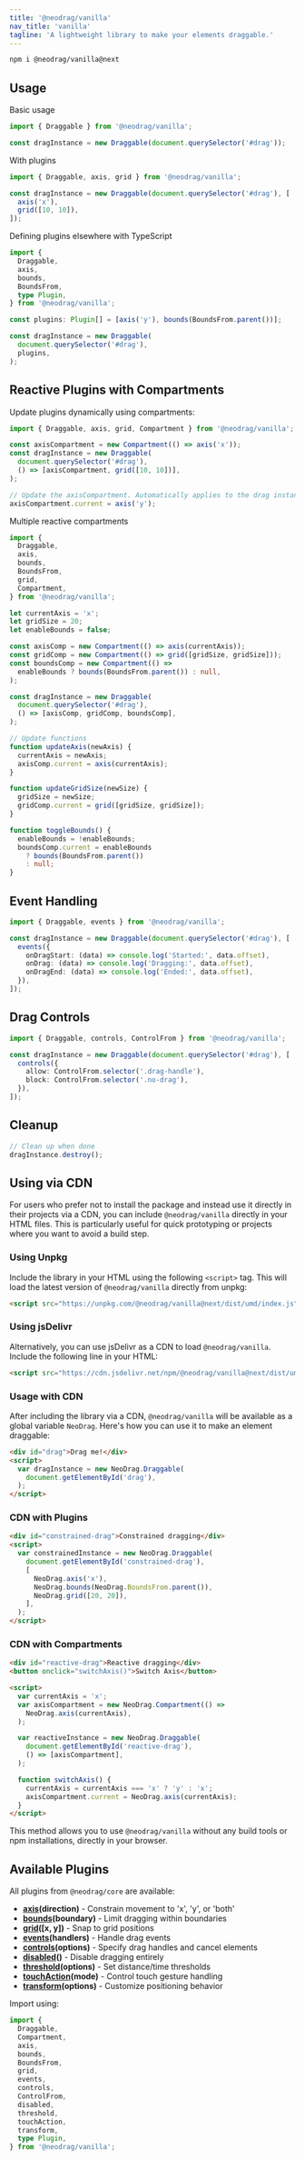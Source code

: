 ```yaml
---
title: '@neodrag/vanilla'
nav_title: 'vanilla'
tagline: 'A lightweight library to make your elements draggable.'
---
```


```sh
npm i @neodrag/vanilla@next
```

## Usage

Basic usage

```typescript
import { Draggable } from '@neodrag/vanilla';

const dragInstance = new Draggable(document.querySelector('#drag'));
```

With plugins

```typescript
import { Draggable, axis, grid } from '@neodrag/vanilla';

const dragInstance = new Draggable(document.querySelector('#drag'), [
  axis('x'),
  grid([10, 10]),
]);
```

Defining plugins elsewhere with TypeScript

```typescript
import {
  Draggable,
  axis,
  bounds,
  BoundsFrom,
  type Plugin,
} from '@neodrag/vanilla';

const plugins: Plugin[] = [axis('y'), bounds(BoundsFrom.parent())];

const dragInstance = new Draggable(
  document.querySelector('#drag'),
  plugins,
);
```

## Reactive Plugins with Compartments

Update plugins dynamically using compartments:

```typescript
import { Draggable, axis, grid, Compartment } from '@neodrag/vanilla';

const axisCompartment = new Compartment(() => axis('x'));
const dragInstance = new Draggable(
  document.querySelector('#drag'),
  () => [axisCompartment, grid([10, 10])],
);

// Update the axisCompartment. Automatically applies to the drag instance
axisCompartment.current = axis('y');
```

Multiple reactive compartments

```typescript
import {
  Draggable,
  axis,
  bounds,
  BoundsFrom,
  grid,
  Compartment,
} from '@neodrag/vanilla';

let currentAxis = 'x';
let gridSize = 20;
let enableBounds = false;

const axisComp = new Compartment(() => axis(currentAxis));
const gridComp = new Compartment(() => grid([gridSize, gridSize]));
const boundsComp = new Compartment(() =>
  enableBounds ? bounds(BoundsFrom.parent()) : null,
);

const dragInstance = new Draggable(
  document.querySelector('#drag'),
  () => [axisComp, gridComp, boundsComp],
);

// Update functions
function updateAxis(newAxis) {
  currentAxis = newAxis;
  axisComp.current = axis(currentAxis);
}

function updateGridSize(newSize) {
  gridSize = newSize;
  gridComp.current = grid([gridSize, gridSize]);
}

function toggleBounds() {
  enableBounds = !enableBounds;
  boundsComp.current = enableBounds
    ? bounds(BoundsFrom.parent())
    : null;
}
```

## Event Handling

```typescript
import { Draggable, events } from '@neodrag/vanilla';

const dragInstance = new Draggable(document.querySelector('#drag'), [
  events({
    onDragStart: (data) => console.log('Started:', data.offset),
    onDrag: (data) => console.log('Dragging:', data.offset),
    onDragEnd: (data) => console.log('Ended:', data.offset),
  }),
]);
```

## Drag Controls

```typescript
import { Draggable, controls, ControlFrom } from '@neodrag/vanilla';

const dragInstance = new Draggable(document.querySelector('#drag'), [
  controls({
    allow: ControlFrom.selector('.drag-handle'),
    block: ControlFrom.selector('.no-drag'),
  }),
]);
```

## Cleanup

```typescript
// Clean up when done
dragInstance.destroy();
```

## Using via CDN

For users who prefer not to install the package and instead use it directly in their projects via a CDN, you can include `@neodrag/vanilla` directly in your HTML files. This is particularly useful for quick prototyping or projects where you want to avoid a build step.

### Using Unpkg

Include the library in your HTML using the following `<script>` tag. This will load the latest version of `@neodrag/vanilla` directly from unpkg:

```html
<script src="https://unpkg.com/@neodrag/vanilla@next/dist/umd/index.js"></script>
```

### Using jsDelivr

Alternatively, you can use jsDelivr as a CDN to load `@neodrag/vanilla`. Include the following line in your HTML:

```html
<script src="https://cdn.jsdelivr.net/npm/@neodrag/vanilla@next/dist/umd/index.js"></script>
```

### Usage with CDN

After including the library via a CDN, `@neodrag/vanilla` will be available as a global variable `NeoDrag`. Here's how you can use it to make an element draggable:

```html
<div id="drag">Drag me!</div>
<script>
  var dragInstance = new NeoDrag.Draggable(
    document.getElementById('drag'),
  );
</script>
```

### CDN with Plugins

```html
<div id="constrained-drag">Constrained dragging</div>
<script>
  var constrainedInstance = new NeoDrag.Draggable(
    document.getElementById('constrained-drag'),
    [
      NeoDrag.axis('x'),
      NeoDrag.bounds(NeoDrag.BoundsFrom.parent()),
      NeoDrag.grid([20, 20]),
    ],
  );
</script>
```

### CDN with Compartments

```html
<div id="reactive-drag">Reactive dragging</div>
<button onclick="switchAxis()">Switch Axis</button>

<script>
  var currentAxis = 'x';
  var axisCompartment = new NeoDrag.Compartment(() =>
    NeoDrag.axis(currentAxis),
  );

  var reactiveInstance = new NeoDrag.Draggable(
    document.getElementById('reactive-drag'),
    () => [axisCompartment],
  );

  function switchAxis() {
    currentAxis = currentAxis === 'x' ? 'y' : 'x';
    axisCompartment.current = NeoDrag.axis(currentAxis);
  }
</script>
```

This method allows you to use `@neodrag/vanilla` without any build tools or npm installations, directly in your browser.

## Available Plugins

All plugins from `@neodrag/core` are available:

- **[axis](/docs/vanilla/plugin/axis)(direction)** - Constrain movement to 'x', 'y', or 'both'
- **[bounds](/docs/vanilla/plugin/bounds)(boundary)** - Limit dragging within boundaries
- **[grid](/docs/vanilla/plugin/grid)([x, y])** - Snap to grid positions
- **[events](/docs/vanilla/plugin/events)(handlers)** - Handle drag events
- **[controls](/docs/vanilla/plugin/controls)(options)** - Specify drag handles and cancel elements
- **[disabled](/docs/vanilla/plugin/disabled)()** - Disable dragging entirely
- **[threshold](/docs/vanilla/plugin/threshold)(options)** - Set distance/time thresholds
- **[touchAction](/docs/vanilla/plugin/touch-action)(mode)** - Control touch gesture handling
- **[transform](/docs/vanilla/plugin/transform)(options)** - Customize positioning behavior

Import using:

```typescript
import {
  Draggable,
  Compartment,
  axis,
  bounds,
  BoundsFrom,
  grid,
  events,
  controls,
  ControlFrom,
  disabled,
  threshold,
  touchAction,
  transform,
  type Plugin,
} from '@neodrag/vanilla';
```
